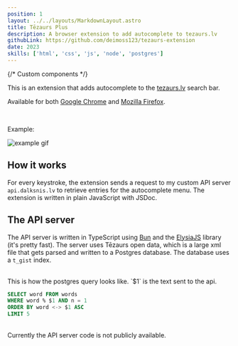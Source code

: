 ```yaml
---
position: 1
layout: ../../layouts/MarkdownLayout.astro
title: Tēzaurs Plus
description: A browser extension to add autocomplete to tezaurs.lv
githubLink: https://github.com/deimoss123/tezaurs-extension
date: 2023
skills: ['html', 'css', 'js', 'node', 'postgres']
---
```


{/* Custom components */}

This is an extension that adds autocomplete to the [tezaurs.lv](https://tezaurs.lv) search bar.

Available for both [Google Chrome](https://chrome.google.com/webstore/detail/t%C4%93zaurs-plus/fiacllaiaehoiedplngjcnehcfamdoko/) and [Mozilla Firefox](https://addons.mozilla.org/en-US/firefox/addon/tezaurs-extension/).

<br />

Example:

![example gif](/images/tez-ext-example.gif)

## How it works

For every keystroke, the extension sends a request to my custom API server `api.dalksnis.lv` to retrieve entries for the autocomplete menu. The extension is written in plain JavaScript with JSDoc.

## The API server

The API server is written in TypeScript using [Bun](https://bun.sh/) and the [ElysiaJS](https://elysiajs.com/) library (it's pretty fast). The server uses Tēzaurs open data, which is a large xml file that gets parsed and written to a Postgres database. The database uses a `t_gist` index.

<br />
This is how the postgres query looks like. `$1` is the text sent to the api.

```sql
SELECT word FROM words
WHERE word % $1 AND n = 1
ORDER BY word <-> $1 ASC
LIMIT 5
```

<br />
Currently the API server code is not publicly available.
